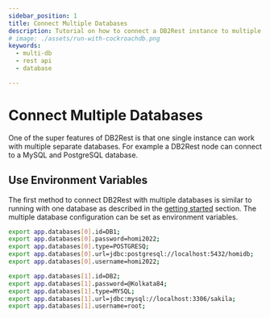 ```yaml
---
sidebar_position: 1
title: Connect Multiple Databases
description: Tutorial on how to connect a DB2Rest instance to multiple physical database.
# image: ./assets/run-with-cockroachdb.png
keywords:
  - multi-db
  - rest api
  - database

---
```


# Connect Multiple Databases

One of the super features of DB2Rest is that one single instance can work with multiple separate databases. For example
a DB2Rest node can connect to a MySQL and PostgreSQL database.


## Use Environment Variables

The first method to connect DB2Rest with multiple databases is similar to running with one database as described in the [getting started](../intro) section.
The multiple database configuration can be set as environment variables.


```bash
export app.databases[0].id=DB1;
export app.databases[0].password=homi2022;
export app.databases[0].type=POSTGRESQ;
export app.databases[0].url=jdbc:postgresql://localhost:5432/homidb;
export app.databases[0].username=homi2022;

export app.databases[1].id=DB2;
export app.databases[1].password=@Kolkata84;
export app.databases[1].type=MYSQL;
export app.databases[1].url=jdbc:mysql://localhost:3306/sakila;
export app.databases[1].username=root;
````




